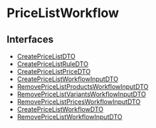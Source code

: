 
# PriceListWorkflow

## Interfaces

- [CreatePriceListDTO](PriceListWorkflow/interfaces/types.WorkflowTypes.PriceListWorkflow.CreatePriceListDTO.mdx)
- [CreatePriceListRuleDTO](PriceListWorkflow/interfaces/types.WorkflowTypes.PriceListWorkflow.CreatePriceListRuleDTO.mdx)
- [CreatePriceListPriceDTO](PriceListWorkflow/interfaces/types.WorkflowTypes.PriceListWorkflow.CreatePriceListPriceDTO.mdx)
- [CreatePriceListWorkflowInputDTO](PriceListWorkflow/interfaces/types.WorkflowTypes.PriceListWorkflow.CreatePriceListWorkflowInputDTO.mdx)
- [RemovePriceListProductsWorkflowInputDTO](PriceListWorkflow/interfaces/types.WorkflowTypes.PriceListWorkflow.RemovePriceListProductsWorkflowInputDTO.mdx)
- [RemovePriceListVariantsWorkflowInputDTO](PriceListWorkflow/interfaces/types.WorkflowTypes.PriceListWorkflow.RemovePriceListVariantsWorkflowInputDTO.mdx)
- [RemovePriceListPricesWorkflowInputDTO](PriceListWorkflow/interfaces/types.WorkflowTypes.PriceListWorkflow.RemovePriceListPricesWorkflowInputDTO.mdx)
- [CreatePriceListWorkflowDTO](PriceListWorkflow/interfaces/types.WorkflowTypes.PriceListWorkflow.CreatePriceListWorkflowDTO.mdx)
- [RemovePriceListWorkflowInputDTO](PriceListWorkflow/interfaces/types.WorkflowTypes.PriceListWorkflow.RemovePriceListWorkflowInputDTO.mdx)
